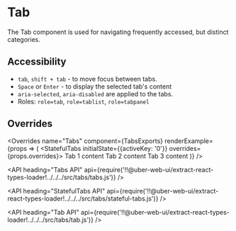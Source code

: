 <!--
Copyright (c) 2018-2019 Uber Technologies, Inc.

This source code is licensed under the MIT license found in the
LICENSE file in the root directory of this source tree.
-->





# Tab

The Tab component is used for navigating frequently accessed, but distinct categories.

## Accessibility

- `tab`, `shift + tab` - to move focus between tabs.
- `Space` or `Enter` - to display the selected tab's content
- `aria-selected`, `aria-disabled` are applied to the tabs.
- Roles: `role=tab`, `role=tablist`, `role=tabpanel`

<Example title="Tab Basic Usage" path="examples/tabs/basic.js">
  <TabBasic />
</Example>

<Example title="Tab Vertical Usage" path="examples/tabs/vertical.js">
  <TabVertical />
</Example>

<Example title="Tab Controlled Usage" path="examples/tabs/controlled.js">
  <TabControlled />
</Example>

## Overrides

<Overrides
  name="Tabs"
  component={TabsExports}
  renderExample={props => (
    <StatefulTabs initialState={{activeKey: '0'}} overrides={props.overrides}>
      <Tab overrides={props.overrides} title="Tab Link 1">
        Tab 1 content
      </Tab>
      <Tab overrides={props.overrides} title="Tab Link 2">
        Tab 2 content
      </Tab>
      <Tab overrides={props.overrides} title="Tab Link 3">
        Tab 3 content
      </Tab>
    </StatefulTabs>
  )}
/>

<API
  heading="Tabs API"
  api={require('!!@uber-web-ui/extract-react-types-loader!../../../src/tabs/tabs.js')}
/>

<API
  heading="StatefulTabs API"
  api={require('!!@uber-web-ui/extract-react-types-loader!../../../src/tabs/stateful-tabs.js')}
/>

<API
  heading="Tab API"
  api={require('!!@uber-web-ui/extract-react-types-loader!../../../src/tabs/tab.js')}
/>
